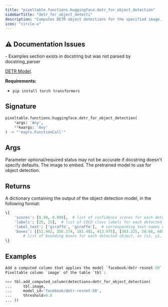 ```yaml
---
title: "pixeltable.functions.huggingface.detr_for_object_detection"
sidebarTitle: "detr_for_object_detecti"
description: "Computes DETR object detections for the specified image. `model_id` should be a reference to a pretrained"
icon: "circle-u"
---
```

## ⚠️ Documentation Issues

<Warning>
- Examples section exists in docstring but was not parsed by docstring_parser
</Warning>

[DETR Model](https://huggingface.co/docs/transformers/model_doc/detr).

**Requirements:**

- `pip install torch transformers`


## Signature

```python
pixeltable.functions.huggingface.detr_for_object_detection(
    *args: 'Any',
    **kwargs: 'Any'
) -> "'exprs.FunctionCall'"
```

## Args

<Note>
Parameter optional/required status may not be accurate if docstring doesn't specify defaults.
</Note>

<ParamField path="image" type="string" required>
  The image to embed.


</ParamField>

<ParamField path="model_id" type="string" required>
  The pretrained model to use for object detection.


</ParamField>

## Returns

<ResponseField name="return" type="any" required>
  A dictionary containing the output of the object detection model, in the following format:

``` python
\{
    'scores': [0.99, 0.999],  # list of confidence scores for each detected object
    'labels': [25, 25],  # list of COCO class labels for each detected object
    'label_text': ['giraffe', 'giraffe'],  # corresponding text names of class labels
    'boxes': [[51.942, 356.174, 181.481, 413.975], [383.225, 58.66, 605.64, 361.346]]
        # list of bounding boxes for each detected object, as [x1, y1, x2, y2]
\}
```


</ResponseField>

## Examples

```python
Add a computed column that applies the model `facebook/detr-resnet-50` to an existing
Pixeltable column `image` of the table `tbl`:

>>> tbl.add_computed_column(detections=detr_for_object_detection(
...     tbl.image,
...     model_id='facebook/detr-resnet-50',
...     threshold=0.8
... ))
```

